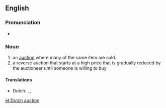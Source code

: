 {{also|Dutch-auction}}
==English==
{{wikipedia}}

===Pronunciation===
* {{a|UK}} {{IPA|/ˌdʌtʃ ˈɔːk.ʃən/|lang=en}}

===Noun===
{{en-noun}}

# an [[auction]] where many of the same item are sold.
# a reverse auction that starts at a high price that is gradually reduced by the auctioneer until someone is willing to buy

====Translations====
{{trans-top|1}}
{{trans-mid}}
{{trans-bottom}}

{{trans-top|2 a reverse auction}}
* Dutch: {{t+|nl|afslag|m}}, {{t|nl|afslag bij afmijning|m}}, {{t+|nl|veiling bij afslag|f}}
{{trans-mid}}
{{trans-bottom}}

[[et:Dutch auction]]